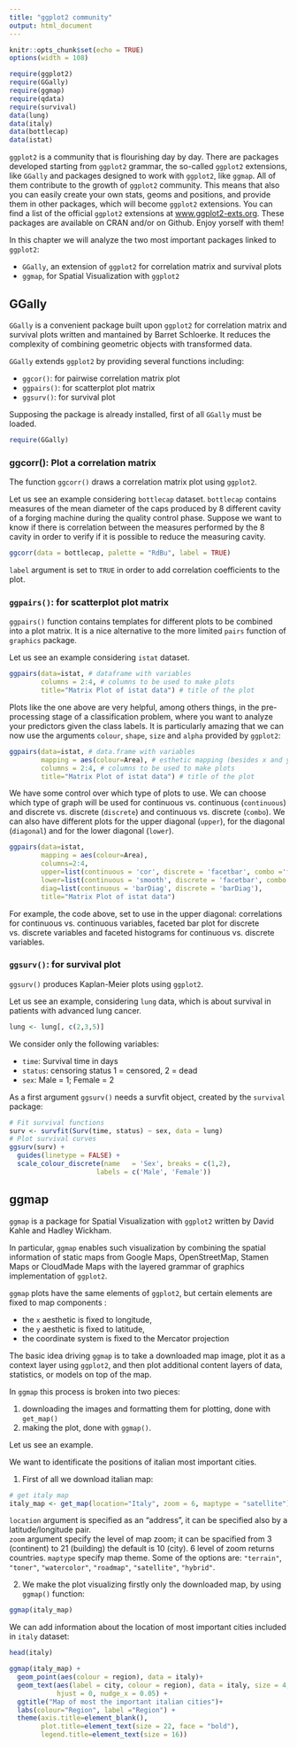 ```yaml
---
title: "ggplot2 community"
output: html_document
---
```


```r
knitr::opts_chunk$set(echo = TRUE)
options(width = 108)
```


```r
require(ggplot2)
require(GGally)
require(ggmap)
require(qdata)
require(survival)
data(lung)
data(italy)
data(bottlecap)
data(istat)
```

`ggplot2` is a community that is flourishing day by day. There are packages developed starting from `ggplot2` grammar, the so-called `ggplot2` extensions, like `GGally` and packages designed to work with `ggplot2`, like `ggmap`. All of them contribute to the growth of `ggplot2` community.  This means that also you can easily create your own stats, geoms and positions, and provide them in other packages, which will become `ggplot2` extensions. You can find a list of the official `ggplot2` extensions at [www.ggplot2-exts.org](https://www.ggplot2-exts.org). These packages are available on CRAN and/or on Github. Enjoy yorself with them!

In this chapter we will analyze the two most important packages linked to `ggplot2`:

* `GGally`, an extension of `ggplot2` for correlation matrix and survival plots
* `ggmap`, for Spatial Visualization with `ggplot2`

## GGally

`GGally` is a convenient package built upon `ggplot2` for correlation matrix and survival plots written and mantained by Barret Schloerke. It reduces the complexity of combining geometric objects with transformed data.

`GGally` extends `ggplot2` by providing several functions including:

* `ggcor()`: for pairwise correlation matrix plot
* `ggpairs()`: for scatterplot plot matrix
* `ggsurv()`: for survival plot

Supposing the package is already installed, first of all `GGally` must be loaded.  

```r
require(GGally)
```

### ggcorr(): Plot a correlation matrix

The function `ggcorr()` draws a correlation matrix plot using `ggplot2`.

Let us see an example considering `bottlecap` dataset. `bottlecap` contains measures of the mean diameter of the caps produced by 8 different cavity of a forging machine during the quality control phase. Suppose we want to know if there is correlation between the measures performed by the 8 cavity in order to verify if it is possible to reduce the measuring cavity.  

```r
ggcorr(data = bottlecap, palette = "RdBu", label = TRUE)
```

`label` argument is set to `TRUE` in order to add correlation coefficients to the plot. 

### `ggpairs()`: for scatterplot plot matrix

`ggpairs()` function contains templates for different plots to be combined into a plot matrix. It is a nice alternative to the more limited `pairs` function of `graphics` package.

Let us see an example considering `istat` dataset.

```r
ggpairs(data=istat, # dataframe with variables
        columns = 2:4, # columns to be used to make plots
        title="Matrix Plot of istat data") # title of the plot
```

Plots like the one above are very helpful, among others things, in the pre-processing stage of a classification problem, where you want to analyze your predictors given the class labels. It is particularly amazing that we can now use the arguments `colour`, `shape`, `size` and `alpha` provided by `ggplot2`:

```r
ggpairs(data=istat, # data.frame with variables
        mapping = aes(colour=Area), # esthetic mapping (besides x and y)
        columns = 2:4, # columns to be used to make plots
        title="Matrix Plot of istat data") # title of the plot
```

We have some control over which type of plots to use. We can choose which type of graph will be used for continuous vs. continuous (`continuous`) and discrete vs. discrete (`discrete`) and continuous vs. discrete (`combo`). We can also have different plots for the upper diagonal (`upper`), for the diagonal (`diagonal`) and for the lower diagonal (`lower`).

```r
ggpairs(data=istat,
        mapping = aes(colour=Area), 
        columns=2:4, 
        upper=list(continuous = 'cor', discrete = 'facetbar', combo ='facethist'),
        lower=list(continuous = 'smooth', discrete = 'facetbar', combo ='dot'),
        diag=list(continuous = 'barDiag', discrete = 'barDiag'),
        title="Matrix Plot of istat data")
```

For example, the code above, set to use in the upper diagonal: correlations for continuous vs. continuous variables, faceted bar plot for discrete vs. discrete variables and faceted histograms for continuous vs. discrete variables.

### `ggsurv()`: for survival plot

`ggsurv()` produces Kaplan-Meier plots using `ggplot2`.

Let us see an example, considering `lung` data, which is about survival in patients with advanced lung cancer. 

```r
lung <- lung[, c(2,3,5)]
```

<!--
salvare lung in qdata (solo le tre colonne di interesse)
-->

We consider only the following variables:  

* `time`: Survival time in days
* `status`: censoring status 1 = censored, 2 = dead
* `sex`: Male = 1; Female = 2

As a first argument `ggsurv()` needs a survfit object, created by the `survival` package:

```r
# Fit survival functions
surv <- survfit(Surv(time, status) ~ sex, data = lung)
# Plot survival curves
ggsurv(surv) + 
  guides(linetype = FALSE) +
  scale_colour_discrete(name   = 'Sex', breaks = c(1,2), 
                      labels = c('Male', 'Female'))
```


## ggmap

`ggmap` is a package for Spatial Visualization with `ggplot2` written by David Kahle and Hadley Wickham.

In particular, `ggmap` enables such visualization by combining the spatial information of static maps from Google Maps, OpenStreetMap, Stamen Maps or CloudMade Maps with the layered grammar of graphics implementation of `ggplot2`.

<!--
Since `ggplot2` is an implementation of the layered grammar of graphics, every plot made with `ggplot2` has each of the above elements. 
-->

`ggmap` plots have the same elements of `ggplot2`, but certain elements are fixed to map components : 

* the `x` aesthetic is fixed to longitude, 
* the `y` aesthetic is fixed to latitude, 
* the coordinate system is fixed to the Mercator projection

The basic idea driving `ggmap` is to take a downloaded map image, plot it as a context layer using `ggplot2`, and then plot additional content layers of data, statistics, or models on top of the map. 

In `ggmap` this process is broken into two pieces:

1. downloading the images and formatting them for plotting, done with `get_map()`
2. making the plot, done with `ggmap()`. 


Let us see an example.

We want to identificate the positions of italian most important cities.

1. First of all we download italian map:
```r
# get italy map
italy_map <- get_map(location="Italy", zoom = 6, maptype = "satellite")
```

`location` argument is specified as an "address", it can be specified also by a latitude/longitude pair.  
`zoom` argument specify the level of map zoom; it can be spacified from 3 (continent) to 21 (building) the default is 10 (city). 6 level of zoom returns countries. `maptype` specify map theme. Some of the options are: `"terrain"`, `"toner"`, `"watercolor"`, `"roadmap"`, `"satellite"`, `"hybrid"`.  

<!--
```r
italy_map <- get_map(location="Italy", zoom = 6, maptype = "terrain")
italy_map <- get_map(location="Italy", zoom = 6, maptype = "toner")
italy_map <- get_map(location="Italy", zoom = 6, maptype = "satellite")
italy_map <- get_map(location="Italy", zoom = 6, maptype = "hybrid")
```
-->

2. We make the plot visualizing firstly only the downloaded map, by using `ggmap()` function:

```r
ggmap(italy_map)
```

We can add information about the location of most important cities included in  `italy` dataset:

```r
head(italy)
```

```r
ggmap(italy_map) + 
  geom_point(aes(colour = region), data = italy)+
  geom_text(aes(label = city, colour = region), data = italy, size = 4, check_overlap = T,
            hjust = 0, nudge_x = 0.05) +
  ggtitle("Map of most the important italian cities")+
  labs(colour="Region", label ="Region") + 
  theme(axis.title=element_blank(),
        plot.title=element_text(size = 22, face = "bold"),
        legend.title=element_text(size = 16))
```



